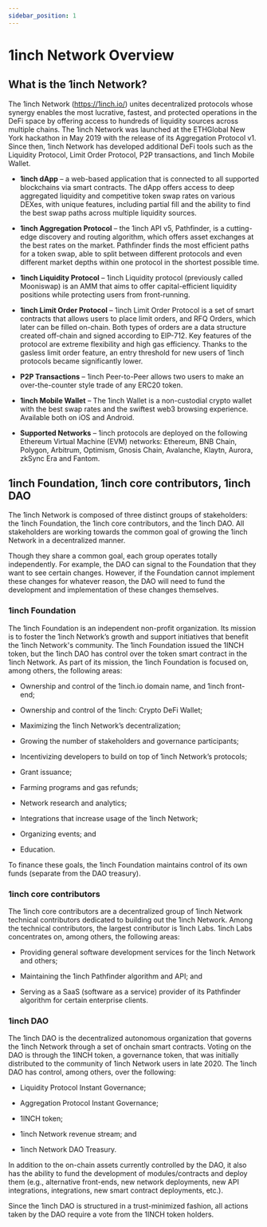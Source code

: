 ```yaml
---
sidebar_position: 1
---
```

# 1inch Network Overview

## What is the 1inch Network?

The 1inch Network (https://1inch.io/) unites decentralized protocols whose synergy enables the most lucrative, fastest, and protected operations in the DeFi space by offering access to hundreds of liquidity sources across multiple chains. The 1inch Network was launched at the ETHGlobal New York hackathon in May 2019 with the release of its Aggregation Protocol v1. Since then, 1inch Network has developed additional DeFi tools such as the Liquidity Protocol, Limit Order Protocol, P2P transactions, and 1inch Mobile Wallet.

-   **1inch dApp** – a web-based application that is connected to all supported blockchains via smart contracts. The dApp offers access to deep aggregated liquidity and competitive token swap rates on various DEXes, with unique features, including partial fill and the ability to find the best swap paths across multiple liquidity sources.

-   **1inch Aggregation Protocol** – the 1inch API v5, Pathfinder, is a cutting-edge discovery and routing algorithm, which offers asset exchanges at the best rates on the market. Pathfinder finds the most efficient paths for a token swap, able to split between different protocols and even different market depths within one protocol in the shortest possible time.

-   **1inch Liquidity Protocol** – 1inch Liquidity protocol (previously called Mooniswap) is an AMM that aims to offer capital-efficient liquidity positions while protecting users from front-running.

-   **1inch Limit Order Protocol** – 1inch Limit Order Protocol is a set of smart contracts that allows users to place limit orders, and RFQ Orders, which later can be filled on-chain. Both types of orders are a data structure created off-chain and signed according to EIP-712. Key features of the protocol are extreme flexibility and high gas efficiency. Thanks to the gasless limit order feature, an entry threshold for new users of 1inch protocols became significantly lower.

-   **P2P Transactions** – 1inch Peer-to-Peer allows two users to make an over-the-counter style trade of any ERC20 token.

-   **1inch Mobile Wallet** – The 1inch Wallet is a non-custodial crypto wallet with the best swap rates and the swiftest web3 browsing experience. Available both on iOS and Android.

-   **Supported Networks** – 1inch protocols are deployed on the following Ethereum Virtual Machine (EVM) networks: Ethereum, BNB Chain, Polygon, Arbitrum, Optimism, Gnosis Chain, Avalanche, Klaytn, Aurora, zkSync Era and Fantom.


## 1inch Foundation, 1inch core contributors, 1inch DAO

The 1inch Network is composed of three distinct groups of stakeholders: the 1inch Foundation, the 1inch core contributors, and the 1inch DAO. All stakeholders are working towards the common goal of growing the 1inch Network in a decentralized manner.



Though they share a common goal, each group operates totally independently. For example, the DAO can signal to the Foundation that they want to see certain changes. However, if the Foundation cannot implement these changes for whatever reason, the DAO will need to fund the development and implementation of these changes themselves.

### 1inch Foundation

The 1inch Foundation is an independent non-profit organization. Its mission is to foster the 1inch Network’s growth and support initiatives that benefit the 1inch Network's community. The 1inch Foundation issued the 1INCH token, but the 1inch DAO has control over the token smart contract in the 1inch Network. As part of its mission, the 1inch Foundation is focused on, among others, the following areas:



-   Ownership and control of the 1inch.io domain name, and 1inch front-end;

-   Ownership and control of the 1inch: Crypto DeFi Wallet;

-   Maximizing the 1inch Network’s decentralization;

-   Growing the number of stakeholders and governance participants;

-   Incentivizing developers to build on top of 1inch Network’s protocols;

-   Grant issuance;

-   Farming programs and gas refunds;

-   Network research and analytics;

-   Integrations that increase usage of the 1inch Network;

-   Organizing events; and

-   Education.




To finance these goals, the 1inch Foundation maintains control of its own funds (separate from the DAO treasury).

### 1inch core contributors

The 1inch core contributors are a decentralized group of 1inch Network technical contributors dedicated to building out the 1inch Network. Among the technical contributors, the largest contributor is 1inch Labs. 1inch Labs concentrates on, among others, the following areas:



-   Providing general software development services for the 1inch Network and others;

-   Maintaining the 1inch Pathfinder algorithm and API; and

-   Serving as a SaaS (software as a service) provider of its Pathfinder algorithm for certain enterprise clients.


### 1inch DAO

The 1inch DAO is the decentralized autonomous organization that governs the 1inch Network through a set of onchain smart contracts. Voting on the DAO is through the 1INCH token, a governance token, that was initially distributed to the community of 1inch Network users in late 2020. The 1inch DAO has control, among others, over the following:



-   Liquidity Protocol Instant Governance;

-   Aggregation Protocol Instant Governance;

-   1INCH token;

-   1inch Network revenue stream; and

-   1inch Network DAO Treasury.




In addition to the on-chain assets currently controlled by the DAO, it also has the ability to fund the development of modules/contracts and deploy them (e.g., alternative front-ends, new network deployments, new API integrations, integrations, new smart contract deployments, etc.).



Since the 1inch DAO is structured in a trust-minimized fashion, all actions taken by the DAO require a vote from the 1INCH token holders.
